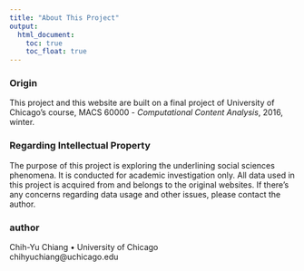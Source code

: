 ```yaml
---
title: "About This Project"
output:
  html_document:
    toc: true
    toc_float: true
---
```

### Origin
This project and this website are built on a final project of University of Chicago's course, MACS 60000 - *Computational Content Analysis*, 2016, winter.

### Regarding Intellectual Property
The purpose of this project is exploring the underlining social sciences phenomena. It is conducted for academic investigation only. All data used in this project is acquired from and belongs to the original websites. If there's any concerns regarding data usage and other issues, please contact the author.

### author
Chih-Yu Chiang • University of Chicago  
chihyuchiang@uchicago.edu